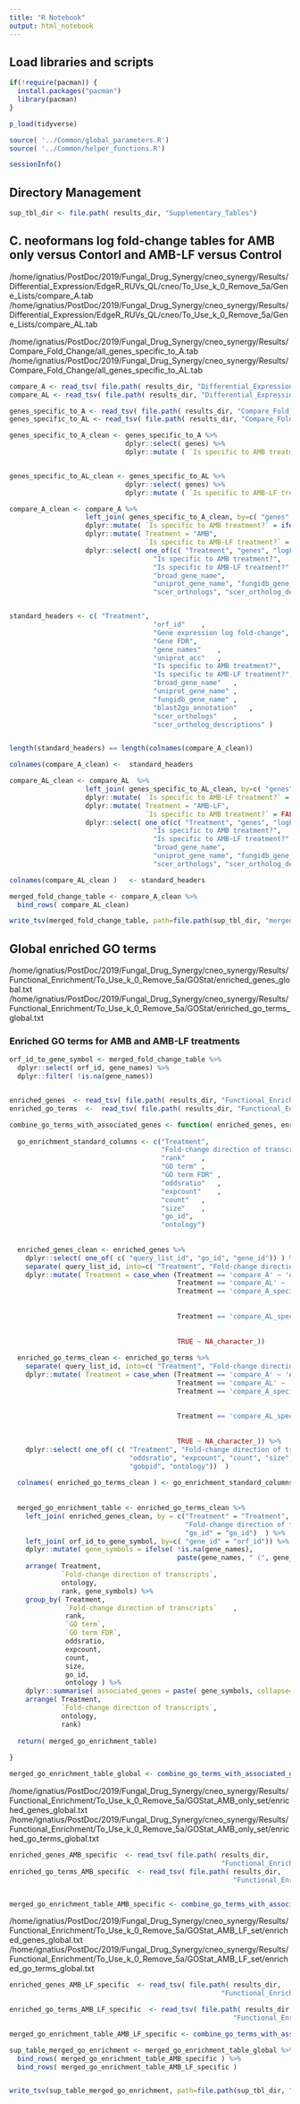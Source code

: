```yaml
---
title: "R Notebook"
output: html_notebook
---
```




## Load libraries and scripts
```r

if(!require(pacman)) {
  install.packages("pacman")
  library(pacman)
}

p_load(tidyverse)

source( '../Common/global_parameters.R')
source( '../Common/helper_functions.R')

sessionInfo()

```

## Directory Management
```r

sup_tbl_dir <- file.path( results_dir, "Supplementary_Tables")

```


## C. neoformans log fold-change tables for AMB only versus Contorl and AMB-LF versus Control
/home/ignatius/PostDoc/2019/Fungal_Drug_Synergy/cneo_synergy/Results/Differential_Expression/EdgeR_RUVs_QL/cneo/To_Use_k_0_Remove_5a/Gene_Lists/compare_A.tab
/home/ignatius/PostDoc/2019/Fungal_Drug_Synergy/cneo_synergy/Results/Differential_Expression/EdgeR_RUVs_QL/cneo/To_Use_k_0_Remove_5a/Gene_Lists/compare_AL.tab

/home/ignatius/PostDoc/2019/Fungal_Drug_Synergy/cneo_synergy/Results/Compare_Fold_Change/all_genes_specific_to_A.tab
/home/ignatius/PostDoc/2019/Fungal_Drug_Synergy/cneo_synergy/Results/Compare_Fold_Change/all_genes_specific_to_AL.tab

```r
compare_A <- read_tsv( file.path( results_dir, "Differential_Expression/EdgeR_RUVs_QL/cneo/To_Use_k_0_Remove_5a/Gene_Lists/compare_A.tab" ))
compare_AL <- read_tsv( file.path( results_dir, "Differential_Expression/EdgeR_RUVs_QL/cneo/To_Use_k_0_Remove_5a/Gene_Lists/compare_AL.tab" ))

genes_specific_to_A <- read_tsv( file.path( results_dir, "Compare_Fold_Change/all_genes_specific_to_A.tab" ))
genes_specific_to_AL <- read_tsv( file.path( results_dir, "Compare_Fold_Change/all_genes_specific_to_AL.tab" ))
```

```r
genes_specific_to_A_clean <- genes_specific_to_A %>%
                             dplyr::select( genes) %>%
                             dplyr::mutate ( `Is specific to AMB treatment?` = TRUE)


genes_specific_to_AL_clean <- genes_specific_to_AL %>%
                             dplyr::select( genes) %>%
                             dplyr::mutate ( `Is specific to AMB-LF treatment?` = TRUE)

compare_A_clean <- compare_A %>%
                   left_join( genes_specific_to_A_clean, by=c( "genes" = "genes")) %>% 
                   dplyr::mutate( `Is specific to AMB treatment?` = ifelse( !is.na(`Is specific to AMB treatment?`), TRUE, FALSE) ) %>%
                   dplyr::mutate( Treatment = "AMB",  
                                  `Is specific to AMB-LF treatment?` = FALSE) %>%
                   dplyr::select( one_of(c( "Treatment", "genes", "logFC", "FDR", "gene_names", "uniprot_acc",
                                    "Is specific to AMB treatment?",
                                    "Is specific to AMB-LF treatment?", 
                                    "broad_gene_name",
                                    "uniprot_gene_name", "fungidb_gene_name", "blast2go_annotation",
                                    "scer_orthologs", "scer_ortholog_descriptions"))) 


standard_headers <- c( "Treatment",
                                    "orf_id"	,
                                    "Gene expression log fold-change",
                                    "Gene FDR",
                                    "gene_names"	,
                                    "uniprot_acc"	,
                                    "Is specific to AMB treatment?",
                                    "Is specific to AMB-LF treatment?",
                                    "broad_gene_name"	,
                                    "uniprot_gene_name"	,
                                    "fungidb_gene_name"	,
                                    "blast2go_annotation"	,
                                    "scer_orthologs"	,
                                    "scer_ortholog_descriptions" )


length(standard_headers) == length(colnames(compare_A_clean))

colnames(compare_A_clean) <-  standard_headers

compare_AL_clean <- compare_AL  %>%
                   left_join( genes_specific_to_AL_clean, by=c( "genes" = "genes")) %>% 
                   dplyr::mutate( `Is specific to AMB-LF treatment?` = ifelse( !is.na(`Is specific to AMB-LF treatment?`) , TRUE, FALSE) ) %>%
                   dplyr::mutate( Treatment = "AMB-LF",
                                  `Is specific to AMB treatment?` = FALSE) %>%
                   dplyr::select( one_of(c( "Treatment", "genes", "logFC", "FDR", "gene_names", "uniprot_acc",
                                    "Is specific to AMB treatment?",
                                    "Is specific to AMB-LF treatment?", 
                                    "broad_gene_name",
                                    "uniprot_gene_name", "fungidb_gene_name", "blast2go_annotation",
                                    "scer_orthologs", "scer_ortholog_descriptions"))) 

colnames(compare_AL_clean )   <- standard_headers

merged_fold_change_table <- compare_A_clean %>%
  bind_rows( compare_AL_clean)

write_tsv(merged_fold_change_table, path=file.path(sup_tbl_dir, "merged_fold_change_table.tsv"), na="" )

```


## Global enriched GO terms 
/home/ignatius/PostDoc/2019/Fungal_Drug_Synergy/cneo_synergy/Results/Functional_Enrichment/To_Use_k_0_Remove_5a/GOStat/enriched_genes_global.txt
/home/ignatius/PostDoc/2019/Fungal_Drug_Synergy/cneo_synergy/Results/Functional_Enrichment/To_Use_k_0_Remove_5a/GOStat/enriched_go_terms_global.txt


### Enriched GO terms for AMB and AMB-LF treatments  
```r
orf_id_to_gene_symbol <- merged_fold_change_table %>%
  dplyr::select( orf_id, gene_names) %>%
  dplyr::filter( !is.na(gene_names))


enriched_genes  <- read_tsv( file.path( results_dir, "Functional_Enrichment/To_Use_k_0_Remove_5a/GOStat/enriched_genes_global.txt"))
enriched_go_terms  <-  read_tsv( file.path( results_dir, "Functional_Enrichment/To_Use_k_0_Remove_5a/GOStat/enriched_go_terms_global.txt"))
```

```r

combine_go_terms_with_associated_genes <- function( enriched_genes, enriched_go_terms) {
  
  go_enrichment_standard_columns <- c("Treatment",	
                                      "Fold-change direction of transcripts"	,
                                      "rank"	,
                                      "GO term"	,
                                      "GO term FDR"	,
                                      "oddsratio"	,
                                      "expcount"	,
                                      "count"	,
                                      "size"	,
                                      "go_id",
                                      "ontology")
  
  
  enriched_genes_clean <- enriched_genes %>%
    dplyr::select( one_of( c( "query_list_id", "go_id", "gene_id")) ) %>%
    separate( query_list_id, into=c( "Treatment", "Fold-change direction of transcripts"), sep="\\.") %>%
    dplyr::mutate( Treatment = case_when (Treatment == 'compare_A' ~ 'AMB',
                                          Treatment == 'compare_AL' ~ 'AMB-LF', 
                                          Treatment == 'compare_A_specific'  ~ paste( 'AMB', 
                                                                                      `Fold-change direction of transcripts`, 
                                                                                      'specific', sep=" " ),
                                          Treatment == 'compare_AL_specific' ~ paste( 'AMB-LF', 
                                                                                      `Fold-change direction of transcripts`, 
                                                                                      'specific', sep=" " ),
                                          TRUE ~ NA_character_))
  
  enriched_go_terms_clean <- enriched_go_terms %>%
    separate( query_list_id, into=c( "Treatment", "Fold-change direction of transcripts"), sep="\\.") %>%
    dplyr::mutate( Treatment = case_when (Treatment == 'compare_A' ~ 'AMB',
                                          Treatment == 'compare_AL' ~ 'AMB-LF', 
                                          Treatment == 'compare_A_specific'  ~ paste( 'AMB', 
                                                                                      `Fold-change direction of transcripts`, 
                                                                                      'specific', sep=" " ),
                                          Treatment == 'compare_AL_specific' ~ paste( 'AMB-LF', 
                                                                                      `Fold-change direction of transcripts`, 
                                                                                      'specific', sep=" " ),
                                          TRUE ~ NA_character_)) %>%
    dplyr::select( one_of( c( "Treatment", "Fold-change direction of transcripts", "rank", "term", "bh", 
                              "oddsratio", "expcount", "count", "size",
                              "gobpid", "ontology"))  )
  
  colnames( enriched_go_terms_clean ) <- go_enrichment_standard_columns
  
  
  merged_go_enrichment_table <- enriched_go_terms_clean %>%
    left_join( enriched_genes_clean, by = c("Treatment" = "Treatment", 
                                            "Fold-change direction of transcripts" = "Fold-change direction of transcripts",
                                            "go_id" = "go_id")  ) %>%
    left_join( orf_id_to_gene_symbol, by=c( "gene_id" = "orf_id")) %>%
    dplyr::mutate( gene_symbols = ifelse( !is.na(gene_names), 
                                          paste(gene_names, " (", gene_id, ")", sep=""), gene_id)  ) %>%
    arrange( Treatment,	
             `Fold-change direction of transcripts`,
             ontology,
             rank, gene_symbols) %>%
    group_by( Treatment,	
              `Fold-change direction of transcripts`	,
              rank,
              `GO term`,
              `GO term FDR`,
              oddsratio,
              expcount,
              count,
              size,
              go_id,
              ontology ) %>%
    dplyr::summarise( associated_genes = paste( gene_symbols, collapse=", ") )%>%
    arrange( Treatment,	
             `Fold-change direction of transcripts`,
             ontology,
             rank)
  
  return( merged_go_enrichment_table)
  
}

merged_go_enrichment_table_global <- combine_go_terms_with_associated_genes ( enriched_genes, enriched_go_terms)
```


/home/ignatius/PostDoc/2019/Fungal_Drug_Synergy/cneo_synergy/Results/Functional_Enrichment/To_Use_k_0_Remove_5a/GOStat_AMB_only_set/enriched_genes_global.txt
/home/ignatius/PostDoc/2019/Fungal_Drug_Synergy/cneo_synergy/Results/Functional_Enrichment/To_Use_k_0_Remove_5a/GOStat_AMB_only_set/enriched_go_terms_global.txt

```r
enriched_genes_AMB_specific  <- read_tsv( file.path( results_dir,
                                                     "Functional_Enrichment/To_Use_k_0_Remove_5a/GOStat_AMB_only_set/enriched_genes_global.txt"))
enriched_go_terms_AMB_specific  <- read_tsv( file.path( results_dir,
                                                        "Functional_Enrichment/To_Use_k_0_Remove_5a/GOStat_AMB_only_set/enriched_go_terms_global.txt"))


merged_go_enrichment_table_AMB_specific <- combine_go_terms_with_associated_genes ( enriched_genes_AMB_specific, enriched_go_terms_AMB_specific)

```


/home/ignatius/PostDoc/2019/Fungal_Drug_Synergy/cneo_synergy/Results/Functional_Enrichment/To_Use_k_0_Remove_5a/GOStat_AMB_LF_set/enriched_genes_global.txt
/home/ignatius/PostDoc/2019/Fungal_Drug_Synergy/cneo_synergy/Results/Functional_Enrichment/To_Use_k_0_Remove_5a/GOStat_AMB_LF_set/enriched_go_terms_global.txt
```r
enriched_genes_AMB_LF_specific  <- read_tsv( file.path( results_dir,
                                                     "Functional_Enrichment/To_Use_k_0_Remove_5a/GOStat_AMB_LF_set/enriched_genes_global.txt"))

enriched_go_terms_AMB_LF_specific  <- read_tsv( file.path( results_dir,
                                                        "Functional_Enrichment/To_Use_k_0_Remove_5a/GOStat_AMB_LF_set/enriched_go_terms_global.txt"))

merged_go_enrichment_table_AMB_LF_specific <- combine_go_terms_with_associated_genes ( enriched_genes_AMB_LF_specific, enriched_go_terms_AMB_LF_specific)


```


```r
sup_table_merged_go_enrichment <- merged_go_enrichment_table_global %>%
  bind_rows( merged_go_enrichment_table_AMB_specific ) %>%
  bind_rows( merged_go_enrichment_table_AMB_LF_specific )


write_tsv(sup_table_merged_go_enrichment, path=file.path(sup_tbl_dir, "sup_table_merged_go_enrichment.tsv"), na="" )


```


